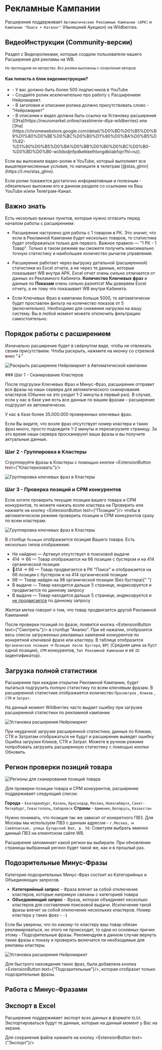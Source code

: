 
# Рекламные Кампании

Расширение поддерживает `Автоматические Рекламные Кампании (АРК)` и `Кампании "Поиск + Каталог"` (Нынешний Аукцион) на Wildberries.

## ВидеоИнструкции (Community-версии)

Раздел с Видеороликами, которые создали пользователи нашего Расширения для рекламы на WB.

<small>
  <i>Не претендуем на авторство. Все ролики выложены с позволения авторов.</i>
</small>

<div className="flex flex-col gap-2 mt-5 h-[300px] overflow-y-scroll w-full">
  <VideoItem
    title={"Работа со Списками (Подробно)"}
    authorImage={"david.jpg"}
    authorName={"Давид Мовсесян"}
    ytVideoId={"hhQ28wyNmOw"}
    tgChannelLink={"https://t.me/+yZRtfIKCTlswODUy"}
    ytChannelLink={"https://www.youtube.com/channel/UC92qg5EDbIHXAtKZhraph6w"}
  />
  <VideoItem
    title={"Продвижение по НЧ и СЧ запросам"}
    authorImage={"david.jpg"}
    authorName={"Давид Мовсесян"}
    ytVideoId={"GMb57K6hjms"}
    tgChannelLink={"https://t.me/+yZRtfIKCTlswODUy"}
    ytChannelLink={"https://www.youtube.com/channel/UC92qg5EDbIHXAtKZhraph6w"}
  />
  <VideoItem
    title={"Снижаем расходы на рекламу"}
    authorImage={"nikita.jpg"}
    authorName={"Никита Романов"}
    ytVideoId={"5JVEC54Rb4A"}
    tgChannelLink={"https://t.me/marketplace_book"}
    ytChannelLink={"https://www.youtube.com/@bookmarkets"}
  />
  <VideoItem
    title={"Воруем трафик у конкурентов"}
    authorImage={"david.jpg"}
    authorName={"Давид Мовсесян"}
    ytVideoId={"xlRNV-sS__Y"}
    tgChannelLink={"https://t.me/+yZRtfIKCTlswODUy"}
    ytChannelLink={"https://www.youtube.com/channel/UC92qg5EDbIHXAtKZhraph6w"}
  />
  <VideoItem
    title={"Мощнейшая Автореклама и Поиск"}
    authorImage={"nikita.jpg"}
    authorName={"Никита Романов"}
    ytVideoId={"hqtLr6GlCag"}
    tgChannelLink={"https://t.me/marketplace_book"}
    ytChannelLink={"https://www.youtube.com/@bookmarkets"}
  />
  <VideoItem
    title={"Настройка рекламы на Вайлдберриз"}
    authorImage={"david.jpg"}
    authorName={"Давид Мовсесян"}
    ytVideoId={"NYst0p5bsns"}
    tgChannelLink={"https://t.me/+yZRtfIKCTlswODUy"}
    ytChannelLink={"https://www.youtube.com/channel/UC92qg5EDbIHXAtKZhraph6w"}
  />
</div>

#### Как попасть в блок видеоинструкции?

<Callout type="info" emoji="🎉">
  <ul>
    <li>
      - У вас должно быть более 500 подписчиков в YouTube
    </li>
    <li>
      - Создайте ролик исключительно про работу с Расширением Нейромаркет.
    </li>
    <li>
      - В заголовке и описании ролика должно присутствовать слово -
      "Нейромаркет"
    </li>
    <li>
      - В описании к видео должна быть ссылка на Установку расширения
      ([Эта](https://neuromarket.online/rasshirenie-dlya-wildberries) или
      [Эта](https://chromewebstore.google.com/detail/%D0%BD%D0%B5%D0%B9%D1%80%D0%BE%D0%BC%D0%B0%D1%80%D0%BA%D0%B5%D1%82-%D1%80%D0%B5%D0%BA%D0%BB%D0%B0%D0%BC%D0%B0-%D0%BD%D0%B0-wi/blkidjnfpdkelkkelhlongdbiiabfojn?hl=ru)).
    </li>
  </ul>
</Callout>
Если вы выложили видео-ролик в YouTube, который выполняет все вышеперечисленные условия,
то напишите в телеграм [@stas_glmn](https://t.me/stas_glmn).

Если ролик покажется достаточно информативным и полезным - обязательно выложим его в данном разделе со
ссылками на Ваш YouTube и/или Телеграм-Канал.

## Важно знать

Есть несколько важных пунктов, которые нужно огласить перед началом работы с расширением:

- Расширение настроено для работы с 1 товаром в РК. Это значит, что если в Рекламной Кампании будет несколько товаров, то статистика будет отображаться только для первого.
  <Callout type="info" emoji="⭐">
    Важное правило — "1 РК - 1 Товар". Только в таком режиме вы сможете получить
    максимально точную статистику и наибольшее количество рычагов управления.
  </Callout>

- Расширение работает через выгрузку детальной (расширенной) статистики из Excel отчета, а не через те данные, которые показывает WB внутри АРК.
  Excel отчет очень сильно отличается от данных из Рекламного Кабинета.
  <Callout type="error" emoji="⚠️">
    **Количество Ключевых фраз** и данные по **Показам** очень сильно разнятся!
    Мы доверяем Excel отчету, а не тому что показывает WB внутри Кабинета.
  </Callout>

- Если Ключевых Фраз в кампании больше 5000, то автоматически будет проставлен фильтр на количество показов от 5 (включительно). Необходимо для снижения нагрузки на вашу систему. Вы в любой момент можете отключить фильтрацию самостоятельно.

## Порядок работы с расширением

Изначально расширение будет в свёрнутом виде, чтобы не отвлекать своим присутствием. Чтобы раскрыть, нажмите на иконку со стрелкой вниз "↓"

![Раскрыть расширение Нейромаркет в Автоматической кампании](/expandWidget.png)

 
<Steps>
### Шаг 1 - Сканирование Кластеров

После подгрузки Ключевых Фраз и Минус-Фраз, расширение отправит все фразы на наши сервера для автоматического сканирования кластеров (Обычно на это уходит 1-2 минуты в первый раз). В случае, если у нас в базе уже есть все данные по вашим фразам - расширение подгрузит их автоматически.

<Callout type="info" emoji="ℹ️">
  У нас в базе более 35.000.000 проверенных ключевых фраз.
</Callout>

Если Вы видите, что возле фраз отсутствует номер кластера и таких фраз много, просто подождите 1-2 минуты и перезагрузите страницу. За это время наши сервера просканируют ваши фразы и вы получите актуальные данные.

### Шаг 2 - Группировка в Кластеры

Сгруппируйте фразы в Кластеры с помощью кнопки <ExtensionButton text={"Кластеризовать"}/>

![Группировка ключевых фраз в Кластеры](/extensionClusterize.jpg)

### Шаг 3 - Проверка позиций и CPM конкурентов

Если хотите проверить текущие позиции вашего товара и CPM конкурентов, то можете нажать возле кластера на <span className='font-bold text-blue-600'>Проверить</span> или нажмите на кнопку <ExtensionButton text={"Позиции"}/> чтобы в автоматическом режиме проверить позиции и CPM конкурентов сразу по всем кластерам.

![Группировка ключевых фраз в Кластеры](/extensionCPM.png)

В столбце `Позиция` отображается позиция Вашего товара. Есть несколько типов отображения:

- <span className="text-red-500 font-bold">Не найдено</span> — Артикул отсутствует
  в поисковой выдаче
- <span className="text-green-500 font-bold">414 → 66</span> — Товар отображается
  на 66 позиции с бустером и на 414 органической позиции
- <span className="text-green-500 font-bold">🚀414 → 66</span> — Товар продвигается
  в РК "Поиск" и отображается на 66 позиции с бустером и на 414 органической позиции
- <span className="text-yellow-500 font-bold">98</span> — Товар найден на 98 органической
  позиции (Без бустера){" "}
- <span className="text-green-500 font-bold">В выдаче</span> — Товар находится дальше
  5 странице, индексируется и продвигается по данному запросу
- <span className="text-yellow-500 font-bold">В выдаче</span> — Товар находится дальше
  5 странице, индексируется и <u>не продвигается</u> по данному запросу

<Callout emoji="🟡">
  Желтая метка говорит о том, что товар продвигается другой Рекламной Кампанией
</Callout>

После проверки позиций по фразе, появится кнопка <ExtensionButton text={"Смотреть"}/> в столбце "Анализ".
При её нажатии, отобразится весь список загруженных рекламных кампаний конкурентов по конкретной ключевой фразе или кластеру.
В таблице отобразится `Органическая позиция` → `Позиция после Бустера`, `BPC` (Средняя цена за буст одной позиции), `CPM` конкурентов, `Тип Рекламной Кампании` и её `ID` (идентификатор).

</Steps>

## Загрузка полной статистики

Расширение при каждом открытии Рекламной Кампании, будет пытаться подгрузить полную статистику по всем ключевым фразам.
В расширенной статистике отображается количество `Просмотров` , `Кликов` , `CTR` и `Затрат`.

<Callout emoji="👾">
  На данный момент Wildberries часто выдает ошибку при загрузке расширенной
  статистики по рекламной кампании
</Callout>

![Установка расширения Нейромаркет](/extensionStatsError.png)

При неудачной загрузке расширенной статистики, данные по Кликам, CTR и Затратам отображаться не будут и расширение выведет ошибку <span className='font-semibold text-red-600'>Ошибка загрузки Кликов, CTR и Затрат</span>. Можете в ручном режиме попробовать загрузить расширенную статистику с помощью кнопки <span className='font-bold text-blue-600'>Обновить</span>

## Регион проверки позиций товара

![Регионы для сканирования позиций товара](/extensionRegions.jpg)

Для проверки позиции товара и CPM конкурентов, расширение поддерживает следующий список:

**Города** - `Екатеринбург`, `Казань`, `Краснодар`, `Москва`, `Новосибирск`, `Санкт-Петербург`, `Севастополь`, `Хабаровск`
**Страны** - `Армения`, `Беларусь`, `Казахстан`

Нужно понимать, что позиция так же зависит от конкретного ПВЗ.
Для Москвы мы используем ПВЗ с данным адресом - `г.Москва, м Савёловская, улица Бутырский Вал, д. 50`.
Советуем выбрать именно данный ПВЗ на клиентском сайте WB.

<Callout type="info" emoji="ℹ️">
  Расширение запоминает какой регион вы выбирали. При обновлении страницы
  выбранный регион будет такой же, как и в прошлый раз.
</Callout>

## Подозрительные Минус-Фразы

Категория подозрительных Минус-Фраз состоит из Категорийных и Объединяющих запросов.

- **Категорийный запрос** - Фраза влечет за собой отключение кластеров, которые напрямую связаны с категорией товара
- **Объединяющий запрос** - Фраза, которая объединяет несколько кластеров для составления поисковой выдачи. Исключение такой фразы влечет за собой отключение нескольких кластеров. Номер кластера у таких фраз - `-1`

<Callout type="warning" emoji="⚠️">
  Если Вы уверены, что по какому-то кластеру ваш товар обязан рекламироваться,
  но этого не происходит, то одна из основных причин этому - Подозрительные
  фразы.
</Callout>
<Callout type="info" emoji="ℹ️">
  Рекомендуем в данном случае вернуть такие фразы к показу и проверить включатся
  ли необходимые для рекламы кластеры.
</Callout>

![Установка расширения Нейромаркет](/extensionDanger.jpg)

Для быстрого нахождения таких фраз, была добавлена кнопка <ExtensionButton text={"Подозрительные"}/>, которая отобразит только подозрительные фразы.

## Работа с Минус-Фразами

## Экспорт в Excel

Расширение поддерживает экспорт всех данных в формате `XLSX`.
Экспортироваться будут те данные, которые на данный момент у Вас на экране.

Для сохранения файла нажмите на кнопку <ExtensionButton text={"Экспорт"}/>
